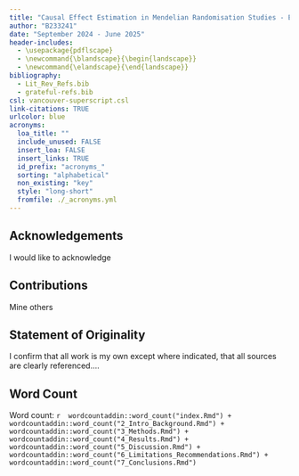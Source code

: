 ```yaml
---
title: "Causal Effect Estimation in Mendelian Randomisation Studies - Evaluating a Novel Bayesian Approach To Genetic Pleiotropy Versus Established Weighted Median Methodology"
author: "B233241"
date: "September 2024 - June 2025"
header-includes:
  - \usepackage{pdflscape}
  - \newcommand{\blandscape}{\begin{landscape}}
  - \newcommand{\elandscape}{\end{landscape}}
bibliography: 
  - Lit_Rev_Refs.bib
  - grateful-refs.bib
csl: vancouver-superscript.csl
link-citations: TRUE
urlcolor: blue
acronyms:
  loa_title: ""
  include_unused: FALSE
  insert_loa: FALSE
  insert_links: TRUE
  id_prefix: "acronyms_"
  sorting: "alphabetical"
  non_existing: "key"
  style: "long-short"
  fromfile: ./_acronyms.yml
---
```


\newpage

## Acknowledgements {-}

I would like to acknowledge


## Contributions {-}

Mine others

## Statement of Originality {-}

I confirm that all work is my own except where indicated, that all sources are clearly referenced....


## Word Count {-}

<!-- Your dissertation should be 10,000 words in length (this includes the tables & figures and footnotes but excludes the abstract, table of contents, bibliography, and appendices). When you submit your dissertation, you must attach a word count using your word processing package. This must be reported on the title page. -->

Word count: 
`r 
wordcountaddin::word_count("index.Rmd") +
wordcountaddin::word_count("2_Intro_Background.Rmd") + 
wordcountaddin::word_count("3_Methods.Rmd") +
wordcountaddin::word_count("4_Results.Rmd") +
wordcountaddin::word_count("5_Discussion.Rmd") +
wordcountaddin::word_count("6_Limitations_Recommendations.Rmd") +
wordcountaddin::word_count("7_Conclusions.Rmd")
`
<!-- + wordcountaddin::word_count("9_Appendices.Rmd")  -->

\newpage